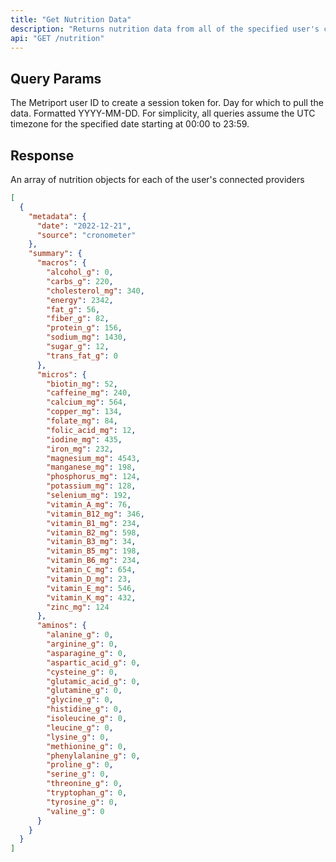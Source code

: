 ```yaml
---
title: "Get Nutrition Data"
description: "Returns nutrition data from all of the specified user's connected providers."
api: "GET /nutrition"
---
```


## Query Params

<ParamField query="userId" type="string" required>
  The Metriport user ID to create a session token for.
</ParamField>

<ParamField query="date" type="string" required>
  Day for which to pull the data. Formatted YYYY-MM-DD.

  <Info>
    For simplicity, all queries assume the UTC timezone for the specified date
    starting at 00:00 to 23:59.
  </Info>
</ParamField>

## Response

<ResponseField name="nutrition" type="Nutrition[]">
  An array of nutrition objects for each of the user's connected providers
</ResponseField>

```json
[
  {
    "metadata": {
      "date": "2022-12-21",
      "source": "cronometer"
    },
    "summary": {
      "macros": {
        "alcohol_g": 0,
        "carbs_g": 220,
        "cholesterol_mg": 340,
        "energy": 2342,
        "fat_g": 56,
        "fiber_g": 82,
        "protein_g": 156,
        "sodium_mg": 1430,
        "sugar_g": 12,
        "trans_fat_g": 0
      },
      "micros": {
        "biotin_mg": 52,
        "caffeine_mg": 240,
        "calcium_mg": 564,
        "copper_mg": 134,
        "folate_mg": 84,
        "folic_acid_mg": 12,
        "iodine_mg": 435,
        "iron_mg": 232,
        "magnesium_mg": 4543,
        "manganese_mg": 198,
        "phosphorus_mg": 124,
        "potassium_mg": 128,
        "selenium_mg": 192,
        "vitamin_A_mg": 76,
        "vitamin_B12_mg": 346,
        "vitamin_B1_mg": 234,
        "vitamin_B2_mg": 598,
        "vitamin_B3_mg": 34,
        "vitamin_B5_mg": 198,
        "vitamin_B6_mg": 234,
        "vitamin_C_mg": 654,
        "vitamin_D_mg": 23,
        "vitamin_E_mg": 546,
        "vitamin_K_mg": 432,
        "zinc_mg": 124
      },
      "aminos": {
        "alanine_g": 0,
        "arginine_g": 0,
        "asparagine_g": 0,
        "aspartic_acid_g": 0,
        "cysteine_g": 0,
        "glutamic_acid_g": 0,
        "glutamine_g": 0,
        "glycine_g": 0,
        "histidine_g": 0,
        "isoleucine_g": 0,
        "leucine_g": 0,
        "lysine_g": 0,
        "methionine_g": 0,
        "phenylalanine_g": 0,
        "proline_g": 0,
        "serine_g": 0,
        "threonine_g": 0,
        "tryptophan_g": 0,
        "tyrosine_g": 0,
        "valine_g": 0
      }
    }
  }
]
```
